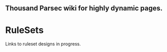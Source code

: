 == Thousand Parsec wiki for highly dynamic pages. ==


= RuleSets =  

Links to ruleset designs in progress.